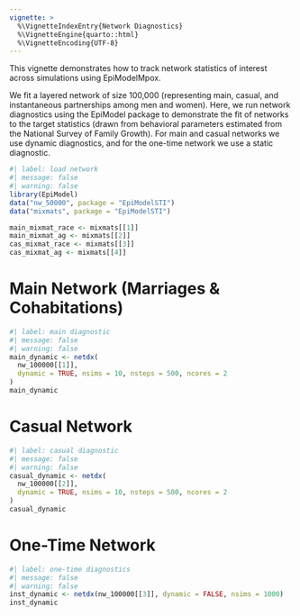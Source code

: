 ```yaml
---
vignette: >
  %\VignetteIndexEntry{Network Diagnostics}
  %\VignetteEngine{quarto::html}
  %\VignetteEncoding{UTF-8}
---
```


This vignette demonstrates how to track network statistics of interest across simulations using EpiModelMpox.

We fit a layered network of size 100,000 (representing main, casual, and instantaneous partnerships among men and women). Here, we run network diagnostics using the EpiModel package to demonstrate the fit of networks to the target statistics (drawn from behavioral parameters estimated from the National Survey of Family Growth). For main and casual networks we use dynamic diagnostics, and for the one-time network we use a static diagnostic.

```r
#| label: load network
#| message: false
#| warning: false
library(EpiModel)
data("nw_50000", package = "EpiModelSTI")
data("mixmats", package = "EpiModelSTI")

main_mixmat_race <- mixmats[[1]]
main_mixmat_ag <- mixmats[[2]]
cas_mixmat_race <- mixmats[[3]]
cas_mixmat_ag <- mixmats[[4]]
```

# Main Network (Marriages & Cohabitations)
```r
#| label: main diagnostic
#| message: false
#| warning: false
main_dynamic <- netdx(
  nw_100000[[1]],
  dynamic = TRUE, nsims = 10, nsteps = 500, ncores = 2
)
main_dynamic
```

# Casual Network
```r
#| label: casual diagnostic
#| message: false
#| warning: false
casual_dynamic <- netdx(
  nw_100000[[2]],
  dynamic = TRUE, nsims = 10, nsteps = 500, ncores = 2
)
casual_dynamic
```

# One-Time Network
```r
#| label: one-time diagnostics
#| message: false
#| warning: false
inst_dynamic <- netdx(nw_100000[[3]], dynamic = FALSE, nsims = 1000)
inst_dynamic
```
